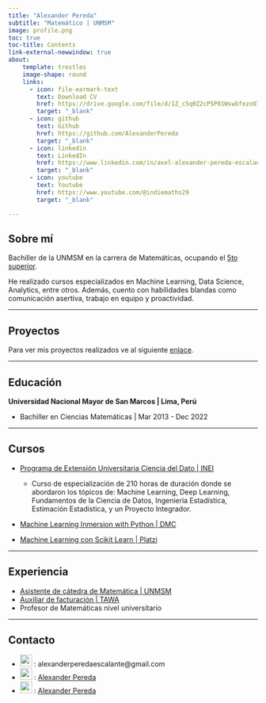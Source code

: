 ```yaml
---
title: "Alexander Pereda"
subtitle: "Matemático | UNMSM"
image: profile.png
toc: true
toc-title: Contents
link-external-newwindow: true
about:
    template: trestles
    image-shape: round
    links:
      - icon: file-earmark-text
        text: Download CV
        href: https://drive.google.com/file/d/1Z_c5q0Z2cP5P01WswbfezoO7cl_GyvBs/view?usp=sharing
        target: "_blank" 
      - icon: github
        text: Github
        href: https://github.com/AlexanderPereda
        target: "_blank"
      - icon: linkedin
        text: LinkedIn
        href: https://www.linkedin.com/in/axel-alexander-pereda-escalante/
        target: "_blank"
      - icon: youtube
        text: Youtube
        href: https://www.youtube.com/@indiemaths29
        target: "_blank"

---
```

## Sobre mí

Bachiller de la UNMSM en la carrera de Matemáticas, ocupando el [5to superior](https://drive.google.com/file/d/1ltgq_Jc0glFOxX3YkUnYqrqkpBAnG5oe/view?usp=sharing).

He realizado cursos especializados en Machine Learning, Data Science, Analytics, entre otros. Además, cuento con habilidades blandas como comunicación asertiva, trabajo en equipo y proactividad.

<hr>
## Proyectos

Para ver mis proyectos realizados ve al siguiente [enlace](projects/index.qmd).

<hr>
## Educación

**Universidad Nacional Mayor de San Marcos \| Lima, Perú**

-    Bachiller en Ciencias Matemáticas \| Mar 2013 - Dec 2022

<hr>
## Cursos

-   [Programa de Extensión Universitaria Ciencia del Dato | INEI](https://drive.google.com/file/d/1Tcc_hgc6U6MIorThalkqj4OXjs4jC_oT/view?usp=sharing)
    
    -   Curso de especialización de 210 horas de duración donde se abordaron los tópicos de:
    Machine Learning, Deep Learning, Fundamentos de la Ciencia de Datos, Ingeniería Estadística,
    Estimación Estadística, y un Proyecto Integrador.
    
-   [Machine Learning Inmersion with Python | DMC](https://drive.google.com/file/d/18FnVyOQqLYjMvJHtOKmuPGPeOJfBeWk6/view?usp=sharing)
-   [Machine Learning con Scikit Learn | Platzi](https://drive.google.com/file/d/1p0gRIQCbs8R1l-0-6pLykuzbJAaHw2nS/view?usp=sharing)

<hr>

## Experiencia

-   [Asistente de cátedra de Matemática  |  UNMSM](https://drive.google.com/file/d/1y82uz0SWthP7yjlUOMEkQNdp_yAP-P-y/view?usp=sharing)
-   [Auxiliar de facturación  |  TAWA](https://drive.google.com/file/d/1oN7_r4ZFWBueXWwFYoNztIrTbXqaRuAZ/view?usp=sharing)
-   Profesor de Matemáticas nivel universitario

<hr>
## Contacto

-    ![](envelope.svg){width=24px height=24px} : alexanderperedaescalante@gmail.com
-    ![](linkedin.svg){width=24px height=24px} : [Alexander Pereda](https://www.linkedin.com/in/axel-alexander-pereda-escalante/)
-    ![](github.svg){width=24px height=24px} : [Alexander Pereda](https://github.com/AlexanderPereda)